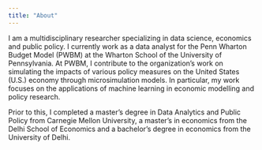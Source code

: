 ```yaml
---
title: "About"
---
```


I am a multidisciplinary researcher specializing in data science, economics and public policy. 
I currently work as a data analyst for the Penn Wharton Budget Model (PWBM) at the Wharton School of
the University of Pennsylvania. At PWBM, I contribute to the organization’s work on simulating the 
impacts of various policy measures on the United States (U.S.) economy through microsimulation models. 
In particular, my work focuses on the applications of machine learning in economic modelling and 
policy research. 

Prior to this, I completed a master's degree in Data Analytics and Public Policy from Carnegie Mellon
University, a master's in economics from the Delhi School of Economics and a bachelor's degree in economics 
from the University of Delhi.
